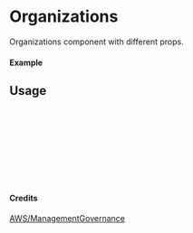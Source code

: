 
<Meta of={Organizations} title="AWS/ManagementGovernance/Organizations" />

# Organizations

Organizations component with different props.

#### Example

<Canvas of={Organizations.Primary} />

## Usage

```ts
import { Organizations } from "yadl-ui";

const Example = () => {
  return (
      <Organizations />
  );
};

export default Example;
```

#### Credits
[AWS/ManagementGovernance](https://aws-icons.com/)
